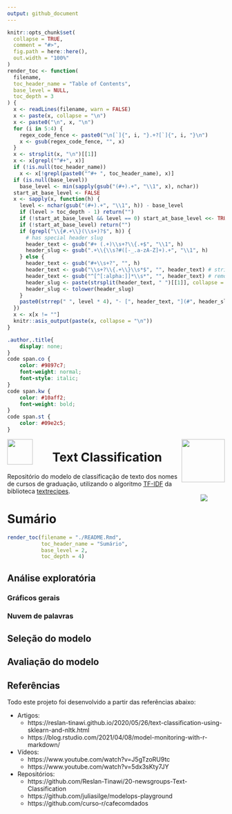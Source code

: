 ```yaml
---
output: github_document
---
```


<!-- README.md is generated from README.Rmd. Please edit that file -->

```r
knitr::opts_chunk$set(
  collapse = TRUE,
  comment = "#>",
  fig.path = here::here(),
  out.width = "100%"
)
render_toc <- function(
  filename, 
  toc_header_name = "Table of Contents",
  base_level = NULL,
  toc_depth = 3
) {
  x <- readLines(filename, warn = FALSE)
  x <- paste(x, collapse = "\n")
  x <- paste0("\n", x, "\n")
  for (i in 5:4) {
    regex_code_fence <- paste0("\n[`]{", i, "}.+?[`]{", i, "}\n")
    x <- gsub(regex_code_fence, "", x)
  }
  x <- strsplit(x, "\n")[[1]]
  x <- x[grepl("^#+", x)]
  if (!is.null(toc_header_name)) 
    x <- x[!grepl(paste0("^#+ ", toc_header_name), x)]
  if (is.null(base_level))
    base_level <- min(sapply(gsub("(#+).+", "\\1", x), nchar))
  start_at_base_level <- FALSE
  x <- sapply(x, function(h) {
    level <- nchar(gsub("(#+).+", "\\1", h)) - base_level
    if (level > toc_depth - 1) return("")
    if (!start_at_base_level && level == 0) start_at_base_level <<- TRUE
    if (!start_at_base_level) return("")
    if (grepl("\\{#.+\\}(\\s+)?$", h)) {
      # has special header slug
      header_text <- gsub("#+ (.+)\\s+?\\{.+$", "\\1", h)
      header_slug <- gsub(".+\\{\\s?#([-_.a-zA-Z]+).+", "\\1", h)
    } else {
      header_text <- gsub("#+\\s+?", "", h)
      header_text <- gsub("\\s+?\\{.+\\}\\s*$", "", header_text) # strip { .tabset ... }
      header_text <- gsub("^[^[:alpha:]]*\\s*", "", header_text) # remove up to first alpha char
      header_slug <- paste(strsplit(header_text, " ")[[1]], collapse = "-")
      header_slug <- tolower(header_slug)
    }
    paste0(strrep(" ", level * 4), "- [", header_text, "](#", header_slug, ")")
  })
  x <- x[x != ""]
  knitr::asis_output(paste(x, collapse = "\n"))
}
```

```css
.author,.title{
    display: none;
}
code span.co {
    color: #9897c7;
    font-weight: normal;
    font-style: italic;
}
code span.kw {
    color: #10aff2;
    font-weight: bold;
}
code span.st {
    color: #09e2c5;
}
```

<a href="https://mercadoedu.com.br">
    <img src="https://raw.githubusercontent.com/fcsest/mercadoedu.tc/main/inst/images/slogan.png" align = "left" height = "59px"/>
</a>
<a href="https://tawk.to/fcs.est">
  <img src="https://raw.githubusercontent.com/fcsest/mercadoedu.tc/main/inst/images/perfil.png" align = "right" height = "100px"/>
</a>

<h1 align = "center"> Text Classification</h1>

Repositório do modelo de classificação de texto dos nomes de cursos de graduação, utilizando o algoritmo [TF-IDF](https://textrecipes.tidymodels.org/reference/step_tfidf.html) da biblioteca [textrecipes](https://textrecipes.tidymodels.org/).

<!-- badges: start -->
<a href="https://github.com/fcsest/mercadoedu.tc">
  <img src="https://img.shields.io/badge/lifecycle-experimental-orange.svg" align = "right" style = "margin-top: -15px; margin-right: 40px;"/>
</a>
<!-- badges: end -->

# Sumário
```r
render_toc(filename = "./README.Rmd",
           toc_header_name = "Sumário",
           base_level = 2,
           toc_depth = 4)
```  


## Análise exploratória

### Gráficos gerais

### Nuvem de palavras

## Seleção do modelo

## Avaliação do modelo

## Referências

Todo este projeto foi desenvolvido a partir das referências abaixo:

- Artigos:
  - https://reslan-tinawi.github.io/2020/05/26/text-classification-using-sklearn-and-nltk.html
  - https://blog.rstudio.com/2021/04/08/model-monitoring-with-r-markdown/

- Vídeos:
  - https://www.youtube.com/watch?v=J5gTzoRU9tc
  - https://www.youtube.com/watch?v=5dx3sKty7JY

- Repositórios:
  - https://github.com/Reslan-Tinawi/20-newsgroups-Text-Classification
  - https://github.com/juliasilge/modelops-playground
  - https://github.com/curso-r/cafecomdados
